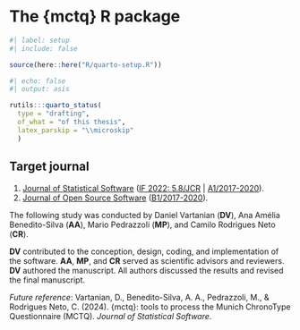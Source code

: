 <!-- %:::% .common h1 begin %:::% -->
# The {mctq} R package
<!-- %:::% .common h1 end %:::% -->

```r
#| label: setup
#| include: false

source(here::here("R/quarto-setup.R"))
```

```r
#| echo: false
#| output: asis

rutils:::quarto_status(
  type = "drafting",
  of_what = "of this thesis",
  latex_parskip = "\\microskip"
  )
```

::: {.callout-note}
## Target journal

1. [Journal of Statistical Software](https://www.jstatsoft.org/authors) ([IF 2022: 5.8/JCR](https://jcr.clarivate.com/jcr/) | [A1/2017-2020](https://sucupira.capes.gov.br/sucupira/public/consultas/coleta/veiculoPublicacaoQualis/listaConsultaGeralPeriodicos.jsf)).
2. [Journal of Open Source Software](https://joss.readthedocs.io/en/latest/submitting.html) ([B1/2017-2020](https://sucupira.capes.gov.br/sucupira/public/consultas/coleta/veiculoPublicacaoQualis/listaConsultaGeralPeriodicos.jsf)).
:::

::: {.callout-note}
The following study was conducted by Daniel Vartanian (__DV__), Ana Amélia Benedito-Silva (__AA__), Mario Pedrazzoli (__MP__), and Camilo Rodrigues Neto (__CR__).

\microskip

__DV__ contributed to the conception, design, coding, and implementation of the software. __AA__, __MP__, and __CR__ served as scientific advisors and reviewers. __DV__ authored the manuscript. All authors discussed the results and revised the final manuscript.

\microskip

_Future reference_: Vartanian, D., Benedito-Silva, A. A., Pedrazzoli, M., & Rodrigues Neto, C. (2024). {mctq}: tools to process the Munich ChronoType Questionnaire (MCTQ). _Journal of Statistical Software_.
:::
